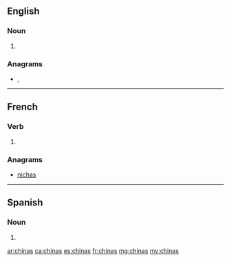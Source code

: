 {{also|Chinas}}
==English==

===Noun===
{{head|en|noun plural form}}

# {{plural of|china|lang=en}}

===Anagrams===
* {{l|en|cash in}}, {{l|en|chains}}

----

==French==

===Verb===
{{fr-verb-form}}

# {{inflection of|chiner||2|s|phis|lang=fr}}

===Anagrams===
* [[nichas#French|nichas]]

----

==Spanish==

===Noun===
{{head|es|noun form|g=f-p}}

# {{plural of|china|lang=es}}

[[ar:chinas]]
[[ca:chinas]]
[[es:chinas]]
[[fr:chinas]]
[[mg:chinas]]
[[my:chinas]]
